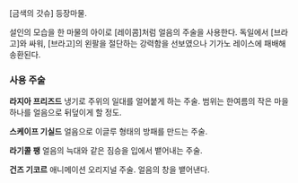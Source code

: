 [금색의 갓슈] 등장마물.

설인의 모습을 한 마물의 아이로 [레이콤]처럼 얼음의 주술을 사용한다. 독일에서 [브라고]와 싸워, [브라고]의 왼팔을 절단하는 강력함을 선보였으나 기가노 레이스에 패배해 송환된다.

=== 사용 주술 ===
'''라지아 프리즈드'''
냉기로 주위의 일대를 얼어붙게 하는 주술. 범위는 한여름의 작은 마을 하나를 얼음으로 뒤덮이게 할 정도.

'''스케이프 기실드'''
얼음으로 이글루 형태의 방패를 만드는 주술.

'''라기콜 팽'''
얼음의 늑대와 같은 짐승을 입에서 뱉어내는 주술.

'''건즈 기코르'''
애니메이션 오리지널 주술. 얼음의 창을 뱉어낸다.
